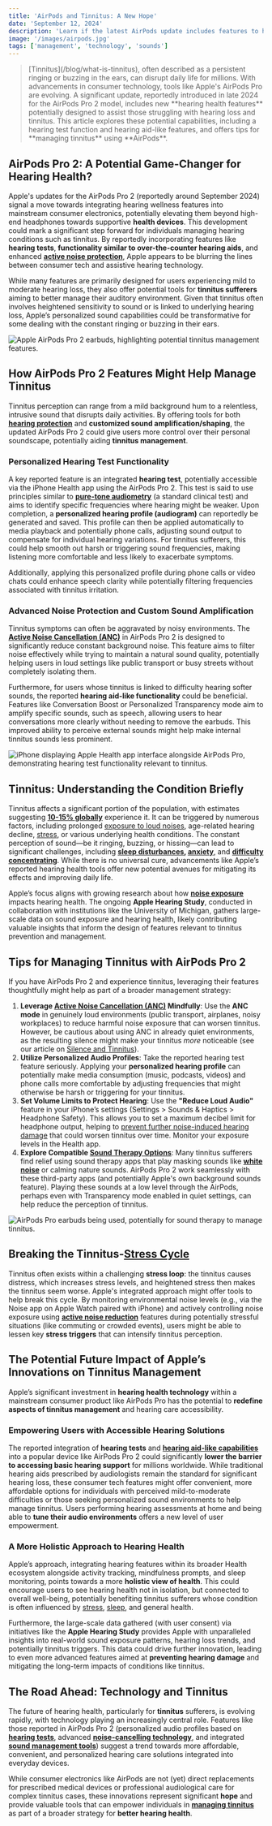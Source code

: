 ```yaml
---
title: 'AirPods and Tinnitus: A New Hope'
date: 'September 12, 2024'
description: 'Learn if the latest AirPods update includes features to help manage tinnitus symptoms and improve listening experiences.'
image: '/images/airpods.jpg'
tags: ['management', 'technology', 'sounds']
---
```


<Blockquote>
  [Tinnitus](/blog/what-is-tinnitus), often described as a persistent ringing or
  buzzing in the ears, can disrupt daily life for millions. With advancements in
  consumer technology, tools like Apple's AirPods Pro are evolving. A
  significant update, reportedly introduced in late 2024 for the AirPods Pro 2
  model, includes new **hearing health features** potentially designed to assist
  those struggling with hearing loss and tinnitus. This article explores these
  potential capabilities, including a hearing test function and hearing aid-like
  features, and offers tips for **managing tinnitus** using **AirPods**.
</Blockquote>

## <Highlighter>AirPods Pro 2: A Potential Game-Changer for Hearing Health?</Highlighter>

Apple's updates for the AirPods Pro 2 (reportedly around September 2024) signal a move towards integrating hearing wellness features into mainstream consumer electronics, potentially elevating them beyond high-end headphones towards supportive **health devices**. This development could mark a significant step forward for individuals managing hearing conditions such as tinnitus. By reportedly incorporating features like **hearing tests**, **functionality similar to over-the-counter hearing aids**, and enhanced **[active noise protection](/blog/noise-canceling-headphones-for-tinnitus)**, Apple appears to be blurring the lines between consumer tech and assistive hearing technology.

While many features are primarily designed for users experiencing mild to moderate hearing loss, they also offer potential tools for **tinnitus sufferers** aiming to better manage their auditory environment. Given that tinnitus often involves heightened sensitivity to sound or is linked to underlying hearing loss, Apple’s personalized sound capabilities could be transformative for some dealing with the constant ringing or buzzing in their ears.

<Image
  src="/images/airpods-2.jpg"
  alt="Apple AirPods Pro 2 earbuds, highlighting potential tinnitus management features."
/>

## <Highlighter>How AirPods Pro 2 Features Might Help Manage Tinnitus</Highlighter>

Tinnitus perception can range from a mild background hum to a relentless, intrusive sound that disrupts daily activities. By offering tools for both **[hearing protection](/blog/the-impact-of-noise-pollution-on-tinnitus)** and **customized sound amplification/shaping**, the updated AirPods Pro 2 could give users more control over their personal soundscape, potentially aiding **tinnitus management**.

### Personalized Hearing Test Functionality

A key reported feature is an integrated **hearing test**, potentially accessible via the iPhone Health app using the AirPods Pro 2. This test is said to use principles similar to **[pure-tone audiometry](/blog/how-audiologists-diagnose-and-treat-tinnitus)** (a standard clinical test) and aims to identify specific frequencies where hearing might be weaker. Upon completion, a **personalized hearing profile (audiogram)** can reportedly be generated and saved. This profile can then be applied automatically to media playback and potentially phone calls, adjusting sound output to compensate for individual hearing variations. For tinnitus sufferers, this could help smooth out harsh or triggering sound frequencies, making listening more comfortable and less likely to exacerbate symptoms.

Additionally, applying this personalized profile during phone calls or video chats could enhance speech clarity while potentially filtering frequencies associated with tinnitus irritation.

<AdComponent />

### Advanced Noise Protection and Custom Sound Amplification

Tinnitus symptoms can often be aggravated by noisy environments. The **[Active Noise Cancellation (ANC)](/blog/noise-canceling-headphones-for-tinnitus)** in AirPods Pro 2 is designed to significantly reduce constant background noise. This feature aims to filter noise effectively while trying to maintain a natural sound quality, potentially helping users in loud settings like public transport or busy streets without completely isolating them.

Furthermore, for users whose tinnitus is linked to difficulty hearing softer sounds, the reported **hearing aid-like functionality** could be beneficial. Features like Conversation Boost or Personalized Transparency mode aim to amplify specific sounds, such as speech, allowing users to hear conversations more clearly without needing to remove the earbuds. This improved ability to perceive external sounds might help make internal tinnitus sounds less prominent.

<Image
  src="/images/apple-hearing-test.jpg"
  alt="iPhone displaying Apple Health app interface alongside AirPods Pro, demonstrating hearing test functionality relevant to tinnitus."
/>

## <Highlighter>Tinnitus: Understanding the Condition Briefly</Highlighter>

Tinnitus affects a significant portion of the population, with estimates suggesting **[10-15% globally](/blog/tinnitus-statistics-how-many-are-affected)** experience it. It can be triggered by numerous factors, including prolonged [exposure to loud noises](/blog/the-impact-of-noise-pollution-on-tinnitus), age-related hearing decline, [stress](/blog/tinnitus-and-stress), or various underlying health conditions. The constant perception of sound—be it ringing, buzzing, or hissing—can lead to significant challenges, including **[sleep disturbances](/blog/tinnitus-and-sleep), [anxiety](/blog/tinnitus-and-anxiety-staying-mentally-strong)**, and **[difficulty concentrating](/blog/tinnitus-impact-on-mental-health)**. While there is no universal cure, advancements like Apple’s reported hearing health tools offer new potential avenues for mitigating its effects and improving daily life.

Apple’s focus aligns with growing research about how **[noise exposure](/blog/the-impact-of-noise-pollution-on-tinnitus)** impacts hearing health. The ongoing **Apple Hearing Study**, conducted in collaboration with institutions like the University of Michigan, gathers large-scale data on sound exposure and hearing health, likely contributing valuable insights that inform the design of features relevant to tinnitus prevention and management.

<AdComponent />

## <Highlighter>Tips for Managing Tinnitus with AirPods Pro 2</Highlighter>

If you have AirPods Pro 2 and experience tinnitus, leveraging their features thoughtfully might help as part of a broader management strategy:

1.  **Leverage [Active Noise Cancellation (ANC)](/blog/noise-canceling-headphones-for-tinnitus) Mindfully**: Use the **ANC mode** in genuinely loud environments (public transport, airplanes, noisy workplaces) to reduce harmful noise exposure that can worsen tinnitus. However, be cautious about using ANC in already quiet environments, as the resulting silence might make your tinnitus _more_ noticeable (see our article on [Silence and Tinnitus](/blog/can-silence-make-tinnitus-worse)).
2.  **Utilize Personalized Audio Profiles**: Take the reported hearing test feature seriously. Applying your **personalized hearing profile** can potentially make media consumption (music, podcasts, videos) and phone calls more comfortable by adjusting frequencies that might otherwise be harsh or triggering for your tinnitus.
3.  **Set Volume Limits to Protect Hearing**: Use the **"Reduce Loud Audio"** feature in your iPhone’s settings (Settings > Sounds & Haptics > Headphone Safety). This allows you to set a maximum decibel limit for headphone output, helping to [prevent further noise-induced hearing damage](/blog/the-impact-of-noise-pollution-on-tinnitus) that could worsen tinnitus over time. Monitor your exposure levels in the Health app.
4.  **Explore Compatible [Sound Therapy Options](/zen)**: Many tinnitus sufferers find relief using sound therapy apps that play masking sounds like **[white noise](/blog/the-power-of-white-noise)** or calming nature sounds. AirPods Pro 2 work seamlessly with these third-party apps (and potentially Apple's own background sounds feature). Playing these sounds at a low level through the AirPods, perhaps even with Transparency mode enabled in quiet settings, can help reduce the perception of tinnitus.

<Image
  src="/images/airpods.jpg"
  alt="AirPods Pro earbuds being used, potentially for sound therapy to manage tinnitus."
/>

## <Highlighter>Breaking the Tinnitus-[Stress Cycle](/blog/tinnitus-and-stress)</Highlighter>

Tinnitus often exists within a challenging **stress loop**: the tinnitus causes distress, which increases stress levels, and heightened stress then makes the tinnitus seem worse. Apple's integrated approach might offer tools to help break this cycle. By monitoring environmental noise levels (e.g., via the Noise app on Apple Watch paired with iPhone) and actively controlling noise exposure using **[active noise reduction](/blog/noise-canceling-headphones-for-tinnitus)** features during potentially stressful situations (like commuting or crowded events), users might be able to lessen key **stress triggers** that can intensify tinnitus perception.

## <Highlighter>The Potential Future Impact of Apple’s Innovations on Tinnitus Management</Highlighter>

Apple’s significant investment in **hearing health technology** within a mainstream consumer product like AirPods Pro has the potential to **redefine aspects of tinnitus management** and hearing care accessibility.

### Empowering Users with Accessible Hearing Solutions

The reported integration of **hearing tests** and **[hearing aid-like capabilities](/blog/how-audiologists-diagnose-and-treat-tinnitus)** into a popular device like AirPods Pro 2 could significantly **lower the barrier to accessing basic hearing support** for millions worldwide. While traditional hearing aids prescribed by audiologists remain the standard for significant hearing loss, these consumer tech features might offer convenient, more affordable options for individuals with perceived mild-to-moderate difficulties or those seeking personalized sound environments to help manage tinnitus. Users performing hearing assessments at home and being able to **tune their audio environments** offers a new level of user empowerment.

### A More Holistic Approach to Hearing Health

Apple’s approach, integrating hearing features within its broader Health ecosystem alongside activity tracking, mindfulness prompts, and sleep monitoring, points towards a more **holistic view of health**. This could encourage users to see hearing health not in isolation, but connected to overall well-being, potentially benefiting tinnitus sufferers whose condition is often influenced by [stress](/blog/tinnitus-and-stress), [sleep](/blog/tinnitus-and-sleep), and general health.

Furthermore, the large-scale data gathered (with user consent) via initiatives like the **Apple Hearing Study** provides Apple with unparalleled insights into real-world sound exposure patterns, hearing loss trends, and potentially tinnitus triggers. This data could drive further innovation, leading to even more advanced features aimed at **preventing hearing damage** and mitigating the long-term impacts of conditions like tinnitus.

<AdComponent />

## <Highlighter>The Road Ahead: Technology and Tinnitus</Highlighter>

The future of hearing health, particularly for **tinnitus** sufferers, is evolving rapidly, with technology playing an increasingly central role. Features like those reported in AirPods Pro 2 (personalized audio profiles based on **[hearing tests](/blog/how-audiologists-diagnose-and-treat-tinnitus)**, advanced **[noise-cancelling technology](/blog/noise-canceling-headphones-for-tinnitus)**, and integrated **[sound management tools](/zen)**) suggest a trend towards more affordable, convenient, and personalized hearing care solutions integrated into everyday devices.

While consumer electronics like AirPods are not (yet) direct replacements for prescribed medical devices or professional audiological care for complex tinnitus cases, these innovations represent significant **hope** and provide valuable tools that can empower individuals in **[managing tinnitus](/blog/managing-tinnitus)** as part of a broader strategy for **better hearing health**.
